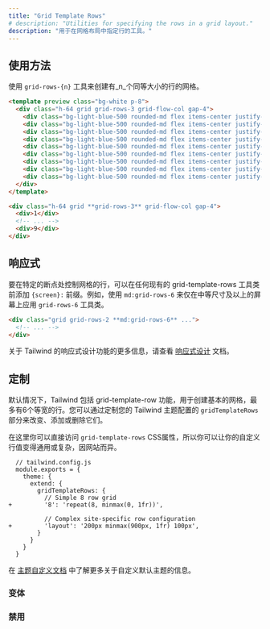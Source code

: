 ```yaml
---
title: "Grid Template Rows"
# description: "Utilities for specifying the rows in a grid layout."
description: "用于在网格布局中指定行的工具。"
---
```




<!-- ## Usage -->
## 使用方法

<!-- Use the `grid-rows-{n}` utilities to create grids with _n_ equally sized rows. -->
使用 `grid-rows-{n}` 工具来创建有_n_个同等大小的行的网格。

```html lightBlue
<template preview class="bg-white p-8">
  <div class="h-64 grid grid-rows-3 grid-flow-col gap-4">
    <div class="bg-light-blue-500 rounded-md flex items-center justify-center text-white text-2xl font-extrabold">1</div>
    <div class="bg-light-blue-500 rounded-md flex items-center justify-center text-white text-2xl font-extrabold">2</div>
    <div class="bg-light-blue-500 rounded-md flex items-center justify-center text-white text-2xl font-extrabold">3</div>
    <div class="bg-light-blue-500 rounded-md flex items-center justify-center text-white text-2xl font-extrabold">4</div>
    <div class="bg-light-blue-500 rounded-md flex items-center justify-center text-white text-2xl font-extrabold">5</div>
    <div class="bg-light-blue-500 rounded-md flex items-center justify-center text-white text-2xl font-extrabold">6</div>
    <div class="bg-light-blue-500 rounded-md flex items-center justify-center text-white text-2xl font-extrabold">7</div>
    <div class="bg-light-blue-500 rounded-md flex items-center justify-center text-white text-2xl font-extrabold">8</div>
    <div class="bg-light-blue-500 rounded-md flex items-center justify-center text-white text-2xl font-extrabold">9</div>
  </div>
</template>

<div class="h-64 grid **grid-rows-3** grid-flow-col gap-4">
  <div>1</div>
  <!-- ... -->
  <div>9</div>
</div>
```

<!-- ## Responsive -->
## 响应式

<!-- To control the rows of a grid at a specific breakpoint, add a `{screen}:` prefix to any existing grid-template-rows utility. For example, use `md:grid-rows-6` to apply the `grid-rows-6` utility at only medium screen sizes and above. -->
要在特定的断点处控制网格的行，可以在任何现有的 grid-template-rows 工具类前添加 `{screen}:` 前缀。例如，使用 `md:grid-rows-6` 来仅在中等尺寸及以上的屏幕上应用 `grid-rows-6` 工具类。

```html
<div class="grid grid-rows-2 **md:grid-rows-6** ...">
  <!-- ... -->
</div>
```

<!-- For more information about Tailwind's responsive design features, check out the [Responsive Design](/docs/responsive-design) documentation. -->
关于 Tailwind 的响应式设计功能的更多信息，请查看 [响应式设计](/docs/responsive-design) 文档。

<!-- ## Customizing -->
## 定制

<!-- By default Tailwind includes grid-template-row utilities for creating basic grids with up to 6 equal width rows. You change, add, or remove these by customizing the `gridTemplateRows` section of your Tailwind theme config. -->
默认情况下，Tailwind 包括 grid-template-row 功能，用于创建基本的网格，最多有6个等宽的行。您可以通过定制您的 Tailwind 主题配置的 `gridTemplateRows` 部分来改变、添加或删除它们。

<!-- You have direct access to the `grid-template-rows` CSS property here so you can make your custom rows values as generic or as complicated and site-specific as you like. -->
在这里你可以直接访问 `grid-template-rows` CSS属性，所以你可以让你的自定义行值变得通用或复杂，因网站而异。

```diff-js
  // tailwind.config.js
  module.exports = {
    theme: {
      extend: {
        gridTemplateRows: {
          // Simple 8 row grid
+         '8': 'repeat(8, minmax(0, 1fr))',

          // Complex site-specific row configuration
+         'layout': '200px minmax(900px, 1fr) 100px',
        }
      }
    }
  }
```

<!-- Learn more about customizing the default theme in the [theme customization documentation](/docs/theme#customizing-the-default-theme). -->
在 [主题自定义文档](/docs/theme#customizing-the-default-theme) 中了解更多关于自定义默认主题的信息。

### 变体

<Variants plugin="gridTemplateRows" name="grid-template-rows" />

### 禁用

<Disabling plugin="gridTemplateRows" name="grid-template-rows" />
